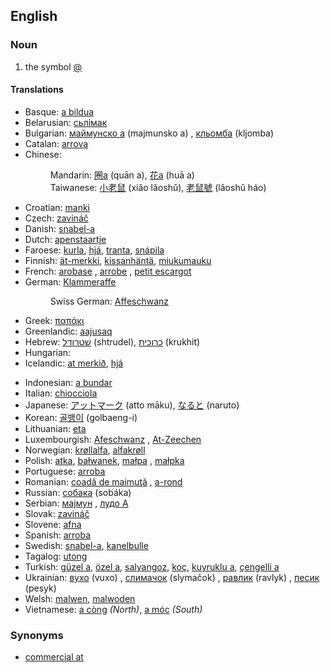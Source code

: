 ==English==

===Noun===
{{en-noun|sg=[[at]] [[sign]]}}

# the symbol [[@]]

====Translations====
{{trans-top|the symbol @}}
*Basque: [[a bildua]]
*Belarusian: [[сьлімак]] {{m}}
*Bulgarian: [[маймунско а]] (majmunsko a) {{n}}, [[кльомба]] (kljomba) {{f}}
*Catalan: [[arrova]] {{f}}
*Chinese:
*:Mandarin: [[圈a]] (quān a), [[花a]] (huā a)
*:Taiwanese: [[小老鼠]] (xiǎo lǎoshǔ), [[老鼠號]] (lǎoshǔ háo)
*Croatian: [[manki]]
*Czech: [[zavináč]] {{m}}
*Danish: [[snabel-a]]
*Dutch: [[apenstaartje]] {{n}}
*Faroese: [[kurla]], [[hjá]], [[tranta]], [[snápila]]
*Finnish: [[ät-merkki]], [[kissanhäntä]], [[miukumauku]]
*French: [[arobase]]  {{f}}, [[arrobe]]  {{f}}, [[petit escargot]] {{m}}
*German: [[Klammeraffe]] {{f}}
*:Swiss German: [[Affeschwanz]] {{m}}
*Greek: [[παπάκι]] {{n}}
*Greenlandic: [[aajusaq]]
*Hebrew: [[שטרודל]] (shtrudel), [[כרוכית]] (krukhit)
*Hungarian: {{t|hu|kukac}}
*Icelandic: [[at merkið]], [[hjá]]
{{trans-mid}}
*Indonesian: [[a bundar]]
*Italian: [[chiocciola]]
*Japanese: [[アットマーク]] (atto māku), [[なると]] (naruto)
*Korean: [[골뱅이]] (golbaeng-i)
*Lithuanian: [[eta]]
*Luxembourgish: [[Afeschwanz]] {{m}}, [[At-Zeechen]]
*Norwegian: [[krøllalfa]], [[alfakrøll]]
*Polish: [[atka]], [[bałwanek]], [[małpa]] {{f}}, [[małpka]] {{f}}
*Portuguese: [[arroba]] {{f}}
*Romanian: [[coadă de maimuţă]] {{f}}, [[a-rond]]
*Russian: [[собака]] (sobáka) {{f}}
*Serbian: [[мајмун]] {{m}}, [[лудо А]]
*Slovak: [[zavináč]] {{m}}
*Slovene: [[afna]] {{f}}
*Spanish: [[arroba]] {{f}}
*Swedish: [[snabel-a]], [[kanelbulle]]
*Tagalog: [[utong]]
*Turkish: [[güzel a]], [[özel a]], [[salyangoz]], [[koç]], [[kuyruklu a]], [[çengelli a]]
*Ukrainian: [[вухо]] (vuxo) {{n}}, [[слимачок]] (slymačok) {{m}}, [[равлик]] (ravlyk) {{m}}, [[песик]] (pesyk) {{m}}
*Welsh: [[malwen]], [[malwoden]]
*Vietnamese: [[a còng]] ''(North)'', [[a móc]] ''(South)''
{{trans-bottom}}

===Synonyms===
* [[commercial at]]